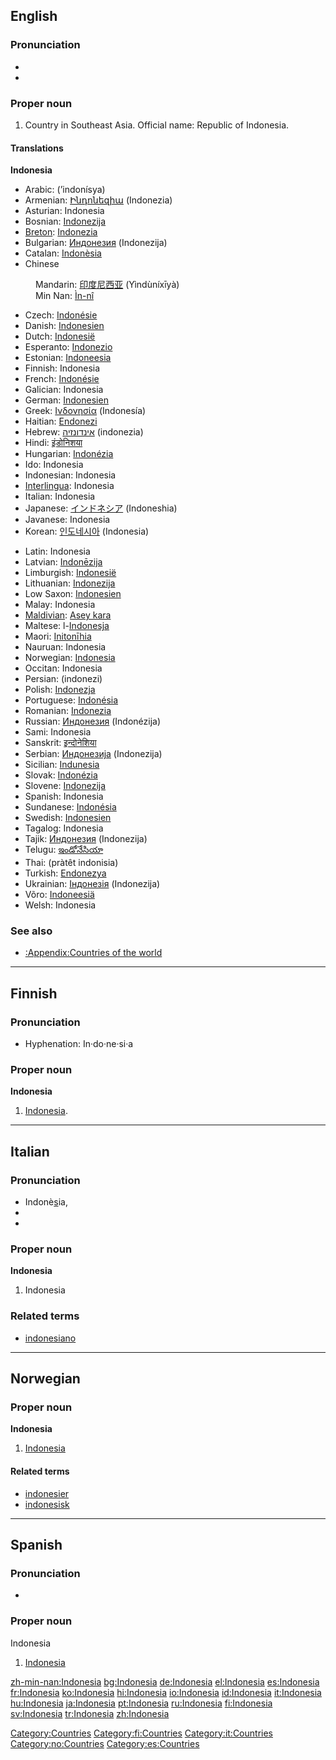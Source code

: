 ==English==
{{wikipedia}}

===Pronunciation===
*{{IPA|/ˌɪn.dəˈni.ʒʌ/}}
*{{rhymes|iːʒə}}

===Proper noun===
{{en-proper noun}}

# Country in Southeast Asia. Official name: Republic of Indonesia.

====Translations====
<!--DefA-->'''Indonesia'''
{{top}}
*Arabic: {{ARchar|[[إندونيسيا]]}} (’indonísya) {{f}}
*Armenian: [[Ինդոնեզիա]] (Indonezia)
*Asturian: Indonesia {{f}}
*Bosnian: [[Indonezija]] {{f}}
*[[Breton]]: [[Indonezia]]
*Bulgarian: [[Индонезия]] (Indonezija) {{f}}
*Catalan: [[Indonèsia]] {{f}}
*Chinese
:Mandarin: [[印度尼西亚]] (Yìndùníxīyà)
:Min Nan: [[Ìn-nî]]
*Czech: [[Indonésie]]
*Danish: [[Indonesien]]
*Dutch: [[Indonesië]] {{f}}
*Esperanto: [[Indonezio]]
*Estonian: [[Indoneesia]]
*Finnish: Indonesia
*French: [[Indonésie]] {{f}}
*Galician: Indonesia {{f}}
*German: [[Indonesien]] {{n}}
*Greek: [[Ινδονησία]] (Indonesía) {{f}}
*Haitian: [[Endonezi]]
*Hebrew: [[אינדונזיה]] (indonezia)
*Hindi: [[इंडोनिशया]]
*Hungarian: [[Indonézia]]
*Ido: Indonesia
*Indonesian: Indonesia
*[[Interlingua]]: Indonesia
*Italian: Indonesia {{f}}
*Japanese: [[インドネシア]] (Indoneshia)
*Javanese: Indonesia
*Korean: [[인도네시아]] (Indonesia)
{{mid}}
*Latin: Indonesia {{f}}
*Latvian: [[Indonēzija]] {{f}}
*Limburgish: [[Indonesië]]
*Lithuanian: [[Indonezija]]
*Low Saxon: [[Indonesien]]
*Malay: Indonesia
*[[Maldivian]]: [[Asey kara]]
*Maltese: l-[[Indonesja]]
*Maori: [[Initonīhia]]
*Nauruan: Indonesia
*Norwegian: [[#Norwegian|Indonesia]]
*Occitan: Indonesia {{f}}
*Persian: {{FAchar|[[اندونزی]]}} (indonezi)
*Polish: [[Indonezja]] {{f}}
*Portuguese: [[Indonésia]] {{f}}
*Romanian: [[Indonezia]] {{f}}
*Russian: [[Индонезия]] (Indonézija) {{f}}
*Sami: Indonesia
*Sanskrit: [[इन्दोनेशिया]]
*Serbian: [[Индонезија]] (Indonezija) {{f}}
*Sicilian: [[Indunesia]] {{f}}
*Slovak: [[Indonézia]] {{f}}
*Slovene: [[Indonezija]] {{f}}
*Spanish: Indonesia {{f}}
*Sundanese: [[Indonésia]]
*Swedish: [[Indonesien]]
*Tagalog: Indonesia
*Tajik: [[Индонезия]] (Indonezija)
*Telugu: [[ఇండోనేసియా]]
*Thai: {{THchar|[[ประเทศอินโดนีเซีย]]}} (pràtêt indonisia)
*Turkish: [[Endonezya]]
*Ukrainian: [[Індонезія]] (Indonezija) {{f}}
*Võro: [[Indoneesiä]]
*Welsh: Indonesia
{{bottom}}

===See also===
*[[:Appendix:Countries of the world]]

[[Category:Countries]]

----

==Finnish==

===Pronunciation===
*Hyphenation: In·do·ne·si·a

===Proper noun===
'''Indonesia'''

# [[Indonesia#English|Indonesia]].

[[Category:fi:Countries]]

----

==Italian==

===Pronunciation===
*Indonè<u>s</u>ia,
*{{SAMPA|/<tt>indo"nEzja</tt>/}}
*{{IPA|/indoˈnɛzja/}}

===Proper noun===
'''Indonesia''' {{f}}

# Indonesia

===Related terms===
*[[indonesiano]]

[[Category:it:Countries]]

----

==Norwegian==

===Proper noun===
'''Indonesia'''

# [[#English|Indonesia]]

====Related terms====
*[[indonesier]]
*[[indonesisk]]

[[Category:no:Countries]]

----

==Spanish==

===Pronunciation===
*{{IPA|/ˌin.doˈne.sja/}}

===Proper noun===
;Indonesia

# [[#English|Indonesia]]

[[Category:es:Countries]]

[[zh-min-nan:Indonesia]]
[[bg:Indonesia]]
[[de:Indonesia]]
[[el:Indonesia]]
[[es:Indonesia]]
[[fr:Indonesia]]
[[ko:Indonesia]]
[[hi:Indonesia]]
[[io:Indonesia]]
[[id:Indonesia]]
[[it:Indonesia]]
[[hu:Indonesia]]
[[ja:Indonesia]]
[[pt:Indonesia]]
[[ru:Indonesia]]
[[fi:Indonesia]]
[[sv:Indonesia]]
[[tr:Indonesia]]
[[zh:Indonesia]]